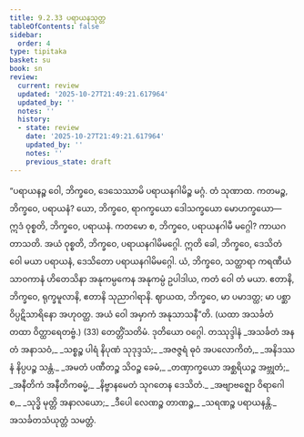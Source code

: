 ```yaml
---
title: 9.2.33 ပရာယနသုတ္တ
tableOfContents: false
sidebar:
  order: 4
type: tipitaka
basket: su
book: sn
review:
  current: review
  updated: '2025-10-27T21:49:21.617964'
  updated_by: ''
  notes: ''
  history:
  - state: review
    date: '2025-10-27T21:49:21.617964'
    updated_by: ''
    notes: ''
    previous_state: draft
---
```



<ReviewStatus review={frontmatter.review} showDetails={true} />

<HypothesisAnnotation frontmatter={frontmatter} />

<DynamicBreadcrumb />

<Division number="409" book="sn" e="ch" v="18" p="340">

<Paragraph number="1741" book="sn">
“ပရာယနဉ္စ ဝေါ, ဘိက္ခဝေ, ဒေသေဿာမိ ပရာယနဂါမိဉ္စ မဂ္ဂံ. တံ သုဏာထ. ကတမဉ္စ, ဘိက္ခဝေ, ပရာယနံ? ယော, ဘိက္ခဝေ, ရာဂက္ခယော ဒေါသက္ခယော မောဟက္ခယော—  ဣဒံ ဝုစ္စတိ, ဘိက္ခဝေ, ပရာယနံ. ကတမော စ, ဘိက္ခဝေ, ပရာယနဂါမီ မဂ္ဂေါ? ကာယဂတာသတိ. အယံ ဝုစ္စတိ, ဘိက္ခဝေ, ပရာယနဂါမိမဂ္ဂေါ. ဣတိ ခေါ, ဘိက္ခဝေ, ဒေသိတံ ဝေါ မယာ ပရာယနံ, ဒေသိတော ပရာယနဂါမိမဂ္ဂေါ. ယံ, ဘိက္ခဝေ, သတ္ထာရာ ကရဏီယံ သာဝကာနံ ဟိတေသိနာ အနုကမ္ပကေန အနုကမ္ပံ ဥပါဒါယ, ကတံ ဝေါ တံ မယာ. ဧတာနိ, ဘိက္ခဝေ, ရုက္ခမူလာနိ, ဧတာနိ သုညာဂါရာနိ. ဈာယထ, ဘိက္ခဝေ, မာ ပမာဒတ္ထ; မာ ပစ္ဆာ ဝိပ္ပဋိသာရိနော အဟုဝတ္ထ. အယံ ဝေါ အမှာကံ အနုသာသနီ”တိ. (ယထာ အသင်္ခတံ တထာ ဝိတ္ထာရေတဗ္ဗံ.) (33)

</Paragraph>
</Division>

<Paragraph number="1742" type="center" book="sn">
တေတ္တိံသတိမံ.



</Paragraph>

<Paragraph number="1743" type="center" book="sn">
ဒုတိယော ဝဂ္ဂေါ.



</Paragraph>

<Paragraph number="1744" type="center" book="sn">
တဿုဒ္ဒါနံ


</Paragraph>

<Paragraph number="1745" type="verses" book="sn">
_အသင်္ခတံ အနတံ အနာသဝံ,_  
_သစ္စဉ္စ ပါရံ နိပုဏံ သုဒုဒ္ဒသံ;_  
_အဇဇ္ဇရံ ဓုဝံ အပလောကိတံ,_  
_အနိဒဿနံ နိပ္ပပဉ္စ သန္တံ._  

</Paragraph>

<Paragraph number="1746" type="verses" book="sn">
_အမတံ ပဏီတဉ္စ သိဝဉ္စ ခေမံ,_  
_တဏှာက္ခယော အစ္ဆရိယဉ္စ အဗ္ဘုတံ;_  
_အနီတိကံ အနီတိကဓမ္မံ,_  
_နိဗ္ဗာနမေတံ သုဂတေန ဒေသိတံ._  

</Paragraph>

<Paragraph number="1747" type="verses" book="sn">
_အဗျာဗဇ္ဈော ဝိရာဂေါ စ,_  
_သုဒ္ဓိ မုတ္တိ အနာလယော;_  
_ဒီပေါ လေဏဉ္စ တာဏဉ္စ,_  
_သရဏဉ္စ ပရာယနန္တိ._  


</Paragraph>

<Paragraph number="1748" type="center" book="sn">
အသင်္ခတသံယုတ္တံ သမတ္တံ.
</Paragraph>